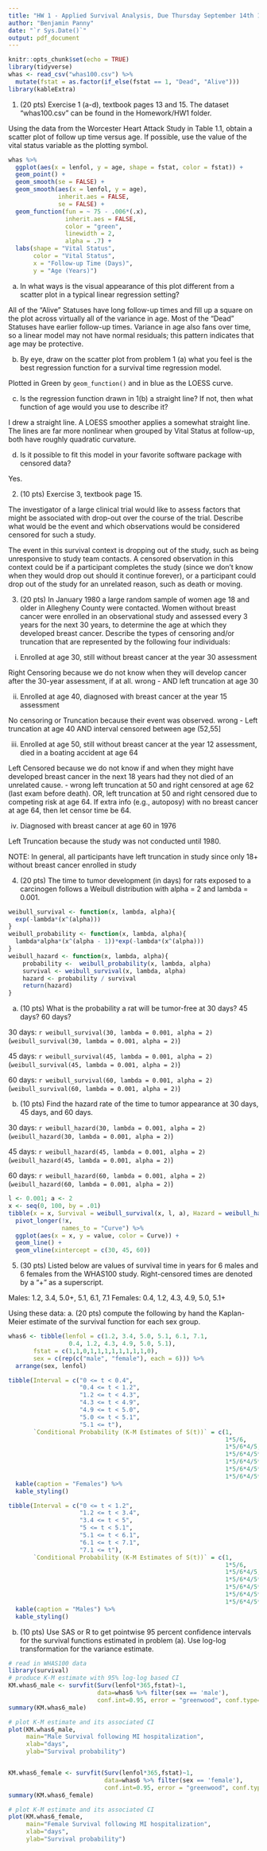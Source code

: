 ```yaml
---
title: "HW 1 - Applied Survival Analysis, Due Thursday September 14th 11:59pm"
author: "Benjamin Panny"
date: "`r Sys.Date()`"
output: pdf_document
---
```


```r
knitr::opts_chunk$set(echo = TRUE)
library(tidyverse)
whas <- read_csv("whas100.csv") %>% 
  mutate(fstat = as.factor(if_else(fstat == 1, "Dead", "Alive")))
library(kableExtra)
```

1. (20 pts) Exercise 1 (a-d), textbook pages 13 and 15. The dataset “whas100.csv” can be found in the Homework/HW1 folder.

Using the data from the Worcester Heart Attack Study in Table 1.1, obtain a scatter plot of follow up time versus age. If possible, use the value of the vital status variable as the plotting symbol. 

```r
whas %>%
  ggplot(aes(x = lenfol, y = age, shape = fstat, color = fstat)) + 
  geom_point() + 
  geom_smooth(se = FALSE) + 
  geom_smooth(aes(x = lenfol, y = age), 
              inherit.aes = FALSE, 
              se = FALSE) + 
  geom_function(fun = ~ 75 - .006*(.x), 
                inherit.aes = FALSE, 
                color = "green", 
                linewidth = 2, 
                alpha = .7) + 
  labs(shape = "Vital Status", 
       color = "Vital Status", 
       x = "Follow-up Time (Days)", 
       y = "Age (Years)")

```

(a) In what ways is the visual appearance of this plot different from a scatter plot in a typical linear regression setting? 

All of the "Alive" Statuses have long follow-up times and fill up a square on the plot across virtually all of the variance in age. Most of the "Dead" Statuses have earlier follow-up times. Variance in age also fans over time, so a linear model may not have normal residuals; this pattern indicates that age may be protective.


(b) By eye, draw on the scatter plot from problem 1 (a) what you feel is the best regression function for a survival time regression
model.

Plotted in Green by `geom_function()` and in blue as the LOESS curve.

(c) Is the regression function drawn in 1(b) a straight line? If not, then what function of age would you use to describe it?

I drew a straight line. A LOESS smoother applies a somewhat straight line. The lines are far more nonlinear when grouped by Vital Status at follow-up, both have roughly quadratic curvature.

(d) Is it possible to fit this model in your favorite software package with censored data? 

Yes.

2.	(10 pts) Exercise 3, textbook page 15.

The investigator of a large clinical trial would like to assess factors that might be associated with drop-out over the course of the trial. Describe  what would be the event and which observations would be considered censored for such a study. 

The event in this survival context is dropping out of the study, such as being unresponsive to study team contacts. A censored observation in this context could be if a participant completes the study (since we don't know when they would drop out should it continue forever), or a participant could drop out of the study for an unrelated reason, such as death or moving.


3.	(20 pts) In January 1980 a large random sample of women age 18 and older in Allegheny County were contacted.  Women without breast cancer were enrolled in an observational study and assessed every 3 years for the next 30 years, to determine the age at which they developed breast cancer.
Describe the types of censoring and/or truncation that are represented by the following four individuals:

i.	Enrolled at age 30, still without breast cancer at the year 30 assessment

Right Censoring because we do not know when they will develop cancer after the 30-year assessment, if at all. wrong - AND left truncation at age 30

ii.	Enrolled at age 40, diagnosed with breast cancer at the year 15 assessment

No censoring or Truncation because their event was observed. wrong - Left truncation at age 40 AND interval censored between age (52,55]

iii.	Enrolled at age 50, still without breast cancer at the year 12 assessment, died in a boating accident at age 64

Left Censored because we do not know if and when they might have developed breast cancer in the next 18 years had they not died of an unrelated cause. - wrong left truncation at 50 and right censored at age 62 (last exam before death). OR, left truncation at 50 and right censored due to competing risk at age 64. If extra info (e.g., autoposy) with no breast cancer at age 64, then let censor time be 64.

iv.	Diagnosed with breast cancer at age 60 in 1976

Left Truncation because the study was not conducted until 1980. 


NOTE: In general, all participants have left truncation in study since only 18+ without breast cancer enrolled in study


4.	(20 pts) The time to tumor development (in days) for rats exposed to a carcinogen follows a Weibull distribution with alpha = 2 and lambda = 0.001. 

```r
weibull_survival <- function(x, lambda, alpha){
  exp(-lambda*(x^(alpha)))
}
weibull_probability <- function(x, lambda, alpha){
  lambda*alpha*(x^(alpha - 1))*exp(-lambda*(x^(alpha)))
}
weibull_hazard <- function(x, lambda, alpha){
    probability <-  weibull_probability(x, lambda, alpha)
    survival <- weibull_survival(x, lambda, alpha)
    hazard <- probability / survival
    return(hazard)
}
```

a.	(10 pts) What is the probability a rat will be tumor-free at 30 days? 45 days? 60 days? 

30 days: `r weibull_survival(30, lambda = 0.001, alpha = 2)` (`weibull_survival(30, lambda = 0.001, alpha = 2)`)

45 days: `r weibull_survival(45, lambda = 0.001, alpha = 2)` (`weibull_survival(45, lambda = 0.001, alpha = 2)`)

60 days: `r weibull_survival(60, lambda = 0.001, alpha = 2)` (`weibull_survival(60, lambda = 0.001, alpha = 2)`)

b.	(10 pts) Find the hazard rate of the time to tumor appearance at 30 days, 45 days, and 60 days.

30 days: `r weibull_hazard(30, lambda = 0.001, alpha = 2)` (`weibull_hazard(30, lambda = 0.001, alpha = 2)`)

45 days: `r weibull_hazard(45, lambda = 0.001, alpha = 2)` (`weibull_hazard(45, lambda = 0.001, alpha = 2)`)

60 days: `r weibull_hazard(60, lambda = 0.001, alpha = 2)` (`weibull_hazard(60, lambda = 0.001, alpha = 2)`)

```r
l <- 0.001; a <- 2
x <- seq(0, 100, by = .01)
tibble(x = x, Survival = weibull_survival(x, l, a), Hazard = weibull_hazard(x, l, a)) %>% 
  pivot_longer(!x,
               names_to = "Curve") %>% 
  ggplot(aes(x = x, y = value, color = Curve)) +
  geom_line() +
  geom_vline(xintercept = c(30, 45, 60))
```


5.	(30 pts) Listed below are values of survival time in years for 6 males and 6 females from the WHAS100 study. Right-censored times are denoted by a "+" as a superscript. 

Males: 1.2, 3.4, 5.0+, 5.1, 6.1, 7.1 
Females: 0.4, 1.2, 4.3, 4.9, 5.0, 5.1+ 

Using these data: 
a.	(20 pts) compute the following by hand the Kaplan-Meier estimate of the survival function for each sex group.

```r
whas6 <- tibble(lenfol = c(1.2, 3.4, 5.0, 5.1, 6.1, 7.1,
                 0.4, 1.2, 4.3, 4.9, 5.0, 5.1),
       fstat = c(1,1,0,1,1,1,1,1,1,1,1,0),
       sex = c(rep(c("male", "female"), each = 6))) %>% 
  arrange(sex, lenfol)

tibble(Interval = c("0 <= t < 0.4",
                    "0.4 <= t < 1.2",
                    "1.2 <= t < 4.3",
                    "4.3 <= t < 4.9",
                    "4.9 <= t < 5.0",
                    "5.0 <= t < 5.1",
                    "5.1 <= t"),
       `Conditional Probability (K-M Estimates of S(t))` = c(1,
                                                             1*5/6,
                                                             1*5/6*4/5,
                                                             1*5/6*4/5*3/4, 
                                                             1*5/6*4/5*3/4*2/3,
                                                             1*5/6*4/5*3/4*2/3*1/2,
                                                             1*5/6*4/5*3/4*2/3*1/2*1/1)) %>% 
  kable(caption = "Females") %>% 
  kable_styling()
```



```r
tibble(Interval = c("0 <= t < 1.2",
                    "1.2 <= t < 3.4",
                    "3.4 <= t < 5",
                    "5 <= t < 5.1",
                    "5.1 <= t < 6.1",
                    "6.1 <= t < 7.1",
                    "7.1 <= t"),
       `Conditional Probability (K-M Estimates of S(t))` = c(1,
                                                             1*5/6,
                                                             1*5/6*4/5,
                                                             1*5/6*4/5*4/4, 
                                                             1*5/6*4/5*4/4*3/4,
                                                             1*5/6*4/5*4/4*3/4*2/3,
                                                             1*5/6*4/5*4/4*2/3*1/2*0/1)) %>% 
  kable(caption = "Males") %>% 
  kable_styling()
```



b.	(10 pts) Use SAS or R to get pointwise 95 percent confidence intervals for the survival 
functions estimated in problem (a). Use log-log transformation for the variance estimate.


```r
# read in WHAS100 data
library(survival)
# produce K-M estimate with 95% log-log based CI 
KM.whas6_male <- survfit(Surv(lenfol*365,fstat)~1, 
                         data=whas6 %>% filter(sex == 'male'),
                         conf.int=0.95, error = "greenwood", conf.type="log-log")
summary(KM.whas6_male)

# plot K-M estimate and its associated CI
plot(KM.whas6_male, 
     main="Male Survival following MI hospitalization", 
     xlab="days", 
     ylab="Survival probability")


KM.whas6_female <- survfit(Surv(lenfol*365,fstat)~1, 
                           data=whas6 %>% filter(sex == 'female'),
                           conf.int=0.95, error = "greenwood", conf.type="log-log")
summary(KM.whas6_female)

# plot K-M estimate and its associated CI
plot(KM.whas6_female, 
     main="Female Survival following MI hospitalization", 
     xlab="days", 
     ylab="Survival probability")


```

